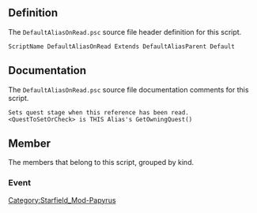 {{Script_Object_Summary
| title = DefaultAliasOnRead
| name = [[SFM:Script-DefaultAliasOnRead|DefaultAliasOnRead]]
| extends = [[SFM:Script-DefaultAliasParent|DefaultAliasParent]] → [[SFM:Script-ReferenceAlias|ReferenceAlias]] → [[SFM:Script-Alias|Alias]] → [[SFM:Script-ScriptObject|ScriptObject]]
| flags = Default
}}


== Definition ==
The <code>DefaultAliasOnRead.psc</code> source file header definition for this script.

<source lang="papyrus">
ScriptName DefaultAliasOnRead Extends DefaultAliasParent Default
</source>


== Documentation ==
The <code>DefaultAliasOnRead.psc</code> source file documentation comments for this script.

<source>
Sets quest stage when this reference has been read.
<QuestToSetOrCheck> is THIS Alias's GetOwningQuest()
</source>


== Member ==
The members that belong to this script, grouped by kind.

=== Event ===
{{Script_Object_Member_Summary
| title = OnRead
| script = [[SFM:Script-DefaultAliasOnRead|DefaultAliasOnRead]]
| name = [[SFM:Script-DefaultAliasOnRead/OnRead|OnRead]]
| kind = Event
}}


[[Category:Starfield_Mod-Papyrus]]
